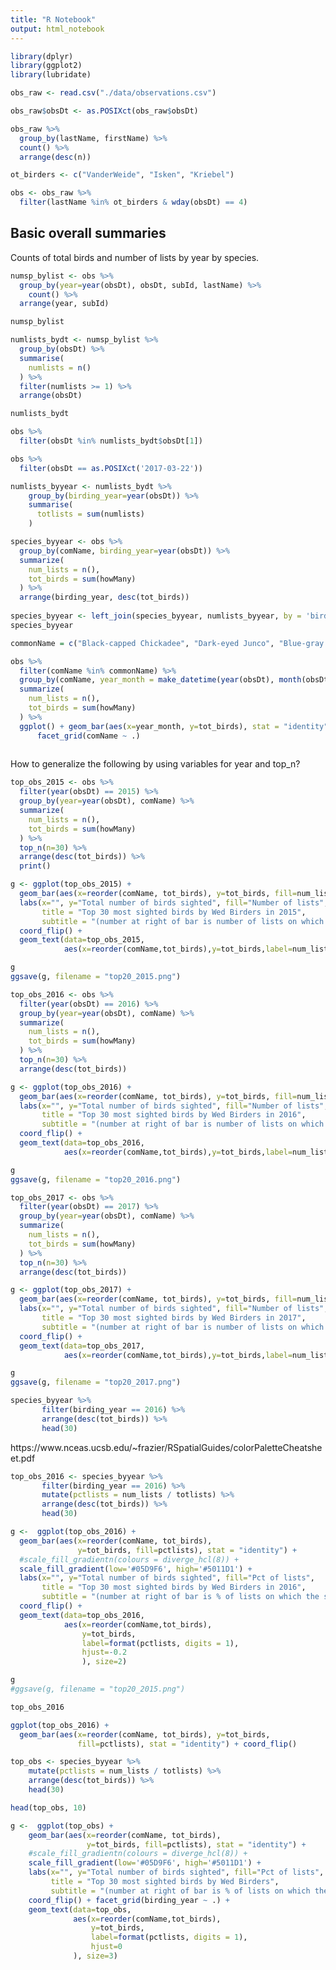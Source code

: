 ```yaml
---
title: "R Notebook"
output: html_notebook
---
```


```r
library(dplyr)
library(ggplot2)
library(lubridate)
```

```r
obs_raw <- read.csv("./data/observations.csv")
```

```r
obs_raw$obsDt <- as.POSIXct(obs_raw$obsDt)
```


```r
obs_raw %>%
  group_by(lastName, firstName) %>%
  count() %>%
  arrange(desc(n))
```


```r
ot_birders <- c("VanderWeide", "Isken", "Kriebel")
```

```r
obs <- obs_raw %>%
  filter(lastName %in% ot_birders & wday(obsDt) == 4)
```

## Basic overall summaries

Counts of total birds and number of lists by year by species.

```r
numsp_bylist <- obs %>%
  group_by(year=year(obsDt), obsDt, subId, lastName) %>%
    count() %>%
  arrange(year, subId)

numsp_bylist  
```

```r
numlists_bydt <- numsp_bylist %>%
  group_by(obsDt) %>%
  summarise(
    numlists = n()
  ) %>%
  filter(numlists >= 1) %>%
  arrange(obsDt)

numlists_bydt
```


```r
obs %>%
  filter(obsDt %in% numlists_bydt$obsDt[1])
```


```r
obs %>%
  filter(obsDt == as.POSIXct('2017-03-22'))
```
```r
numlists_byyear <- numlists_bydt %>%
    group_by(birding_year=year(obsDt)) %>%
    summarise(
      totlists = sum(numlists)
    )
```


```r
species_byyear <- obs %>%
  group_by(comName, birding_year=year(obsDt)) %>%
  summarize(
    num_lists = n(),
    tot_birds = sum(howMany)
  ) %>%
  arrange(birding_year, desc(tot_birds))
 
species_byyear <- left_join(species_byyear, numlists_byyear, by = 'birding_year') 
species_byyear
```

```r
commonName = c("Black-capped Chickadee", "Dark-eyed Junco", "Blue-gray Gnatcatcher")

obs %>%
  filter(comName %in% commonName) %>%
  group_by(comName, year_month = make_datetime(year(obsDt), month(obsDt))) %>%
  summarize(
    num_lists = n(),
    tot_birds = sum(howMany)
  ) %>%
  ggplot() + geom_bar(aes(x=year_month, y=tot_birds), stat = "identity") +
      facet_grid(comName ~ .)
  
```

How to generalize the following by using variables for year and top_n?

```r
top_obs_2015 <- obs %>% 
  filter(year(obsDt) == 2015) %>%
  group_by(year=year(obsDt), comName) %>%
  summarize(
    num_lists = n(),
    tot_birds = sum(howMany)
  ) %>% 
  top_n(n=30) %>%
  arrange(desc(tot_birds)) %>% 
  print()
```

```r
g <- ggplot(top_obs_2015) + 
  geom_bar(aes(x=reorder(comName, tot_birds), y=tot_birds, fill=num_lists), stat = "identity") +
  labs(x="", y="Total number of birds sighted", fill="Number of lists",
       title = "Top 30 most sighted birds by Wed Birders in 2015",
       subtitle = "(number at right of bar is number of lists on which the species appeared)") +
  coord_flip() +
  geom_text(data=top_obs_2015,
            aes(x=reorder(comName,tot_birds),y=tot_birds,label=num_lists,hjust=-0.2))

g
ggsave(g, filename = "top20_2015.png")
```


```r
top_obs_2016 <- obs %>% 
  filter(year(obsDt) == 2016) %>%
  group_by(year=year(obsDt), comName) %>%
  summarize(
    num_lists = n(),
    tot_birds = sum(howMany)
  ) %>% 
  top_n(n=30) %>%
  arrange(desc(tot_birds))
```

```r
g <- ggplot(top_obs_2016) + 
  geom_bar(aes(x=reorder(comName, tot_birds), y=tot_birds, fill=num_lists), stat = "identity") +
  labs(x="", y="Total number of birds sighted", fill="Number of lists",
       title = "Top 30 most sighted birds by Wed Birders in 2016",
       subtitle = "(number at right of bar is number of lists on which the species appeared)") +
  coord_flip() +
  geom_text(data=top_obs_2016,
            aes(x=reorder(comName,tot_birds),y=tot_birds,label=num_lists,hjust=-0.2))

g
ggsave(g, filename = "top20_2016.png")
```




```r
top_obs_2017 <- obs %>% 
  filter(year(obsDt) == 2017) %>%
  group_by(year=year(obsDt), comName) %>%
  summarize(
    num_lists = n(),
    tot_birds = sum(howMany)
  ) %>% 
  top_n(n=30) %>%
  arrange(desc(tot_birds))
```

```r
g <- ggplot(top_obs_2017) + 
  geom_bar(aes(x=reorder(comName, tot_birds), y=tot_birds, fill=num_lists), stat = "identity") +
  labs(x="", y="Total number of birds sighted", fill="Number of lists",
       title = "Top 30 most sighted birds by Wed Birders in 2017",
       subtitle = "(number at right of bar is number of lists on which the species appeared)") +
  coord_flip() +
  geom_text(data=top_obs_2017,
            aes(x=reorder(comName,tot_birds),y=tot_birds,label=num_lists,hjust=-0.2))

g
ggsave(g, filename = "top20_2017.png")
```


```r
species_byyear %>%
       filter(birding_year == 2016) %>%
       arrange(desc(tot_birds)) %>%
       head(30)
```

https://www.nceas.ucsb.edu/~frazier/RSpatialGuides/colorPaletteCheatsheet.pdf

```r

top_obs_2016 <- species_byyear %>%
       filter(birding_year == 2016) %>%
       mutate(pctlists = num_lists / totlists) %>%
       arrange(desc(tot_birds)) %>%
       head(30)

g <-  ggplot(top_obs_2016) + 
  geom_bar(aes(x=reorder(comName, tot_birds), 
               y=tot_birds, fill=pctlists), stat = "identity") +
  #scale_fill_gradientn(colours = diverge_hcl(8)) +
  scale_fill_gradient(low='#05D9F6', high='#5011D1') +
  labs(x="", y="Total number of birds sighted", fill="Pct of lists",
       title = "Top 30 most sighted birds by Wed Birders in 2016",
       subtitle = "(number at right of bar is % of lists on which the species appeared)") +
  coord_flip() +
  geom_text(data=top_obs_2016,
            aes(x=reorder(comName,tot_birds),
                y=tot_birds,
                label=format(pctlists, digits = 1),
                hjust=-0.2
                ), size=2)

g
#ggsave(g, filename = "top20_2015.png")
```

```r
top_obs_2016
```


```r
ggplot(top_obs_2016) + 
  geom_bar(aes(x=reorder(comName, tot_birds), y=tot_birds, 
               fill=pctlists), stat = "identity") + coord_flip()
```

```r
top_obs <- species_byyear %>%
    mutate(pctlists = num_lists / totlists) %>%
    arrange(desc(tot_birds)) %>%
    head(30)
```

```r
head(top_obs, 10)
```

```r
g <-  ggplot(top_obs) + 
    geom_bar(aes(x=reorder(comName, tot_birds), 
                 y=tot_birds, fill=pctlists), stat = "identity") +
    #scale_fill_gradientn(colours = diverge_hcl(8)) +
    scale_fill_gradient(low='#05D9F6', high='#5011D1') +
    labs(x="", y="Total number of birds sighted", fill="Pct of lists",
         title = "Top 30 most sighted birds by Wed Birders",
         subtitle = "(number at right of bar is % of lists on which the species appeared)") +
    coord_flip() + facet_grid(birding_year ~ .) +
    geom_text(data=top_obs,
              aes(x=reorder(comName,tot_birds),
                  y=tot_birds,
                  label=format(pctlists, digits = 1),
                  hjust=0
              ), size=3)
```

